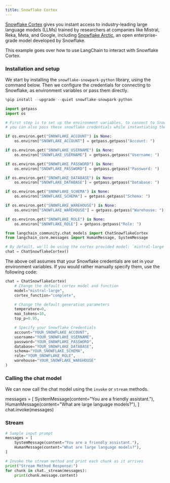 ```yaml
---
title: Snowflake Cortex
---
```


[Snowflake Cortex](https://docs.snowflake.com/en/user-guide/snowflake-cortex/llm-functions) gives you instant access to industry-leading large language models (LLMs) trained by researchers at companies like Mistral, Reka, Meta, and Google, including [Snowflake Arctic](https://www.snowflake.com/en/data-cloud/arctic/), an open enterprise-grade model developed by Snowflake.

This example goes over how to use LangChain to interact with Snowflake Cortex.

### Installation and setup

We start by installing the `snowflake-snowpark-python` library, using the command below. Then we configure the credentials for connecting to Snowflake, as environment variables or pass them directly.

```python
%pip install --upgrade --quiet snowflake-snowpark-python
```

```python
import getpass
import os

# First step is to set up the environment variables, to connect to Snowflake,
# you can also pass these snowflake credentials while instantiating the model

if os.environ.get("SNOWFLAKE_ACCOUNT") is None:
    os.environ["SNOWFLAKE_ACCOUNT"] = getpass.getpass("Account: ")

if os.environ.get("SNOWFLAKE_USERNAME") is None:
    os.environ["SNOWFLAKE_USERNAME"] = getpass.getpass("Username: ")

if os.environ.get("SNOWFLAKE_PASSWORD") is None:
    os.environ["SNOWFLAKE_PASSWORD"] = getpass.getpass("Password: ")

if os.environ.get("SNOWFLAKE_DATABASE") is None:
    os.environ["SNOWFLAKE_DATABASE"] = getpass.getpass("Database: ")

if os.environ.get("SNOWFLAKE_SCHEMA") is None:
    os.environ["SNOWFLAKE_SCHEMA"] = getpass.getpass("Schema: ")

if os.environ.get("SNOWFLAKE_WAREHOUSE") is None:
    os.environ["SNOWFLAKE_WAREHOUSE"] = getpass.getpass("Warehouse: ")

if os.environ.get("SNOWFLAKE_ROLE") is None:
    os.environ["SNOWFLAKE_ROLE"] = getpass.getpass("Role: ")
```

```python
from langchain_community.chat_models import ChatSnowflakeCortex
from langchain_core.messages import HumanMessage, SystemMessage

# By default, we'll be using the cortex provided model: `mistral-large`, with function: `complete`
chat = ChatSnowflakeCortex()
```

The above cell assumes that your Snowflake credentials are set in your environment variables. If you would rather manually specify them, use the following code:

```python
chat = ChatSnowflakeCortex(
    # Change the default cortex model and function
    model="mistral-large",
    cortex_function="complete",

    # Change the default generation parameters
    temperature=0,
    max_tokens=10,
    top_p=0.95,

    # Specify your Snowflake Credentials
    account="YOUR_SNOWFLAKE_ACCOUNT",
    username="YOUR_SNOWFLAKE_USERNAME",
    password="YOUR_SNOWFLAKE_PASSWORD",
    database="YOUR_SNOWFLAKE_DATABASE",
    schema="YOUR_SNOWFLAKE_SCHEMA",
    role="YOUR_SNOWFLAKE_ROLE",
    warehouse="YOUR_SNOWFLAKE_WAREHOUSE"
)
```

### Calling the chat model

We can now call the chat model using the `invoke` or `stream` methods.

messages = [
        SystemMessage(content="You are a friendly assistant."),
        HumanMessage(content="What are large language models?"),
]
chat.invoke(messages)

### Stream

```python
# Sample input prompt
messages = [
    SystemMessage(content="You are a friendly assistant."),
    HumanMessage(content="What are large language models?"),
]

# Invoke the stream method and print each chunk as it arrives
print("Stream Method Response:")
for chunk in chat._stream(messages):
    print(chunk.message.content)
```
